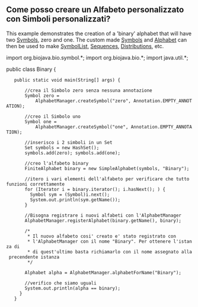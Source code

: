 == Come posso creare un Alfabeto personalizzato con Simboli personalizzati? ==

This example demonstrates the creation of a 'binary' alphabet that will have two [http://www.biojava.org/docs/api15/org/biojava/bio/symbol/Symbol.html Symbols], zero and one. The custom made [http://www.biojava.org/docs/api15/org/biojava/bio/symbol/Symbol.html Symbols] and [http://www.biojava.org/docs/api15/org/biojava/bio/symbol/Alphabet.html Alphabet] can then be used to make [http://www.biojava.org/docs/api15/org/biojava/bio/symbol/SymbolList.html SymbolList], [http://www.biojava.org/docs/api15/org/biojava/bio/seq/Sequence.html Sequences], [http://www.biojava.org/docs/api15/org/biojava/bio/dist/Distribution.html Distributions], etc.

<java>
import org.biojava.bio.symbol.*;
import org.biojava.bio.*;
import java.util.*;

public class Binary {

	public static void main(String[] args) {

		//crea il Simbolo zero senza nessuna annotazione
	    Symbol zero =
	        AlphabetManager.createSymbol("zero", Annotation.EMPTY_ANNOTATION);

	    //creo il Simbolo uno
	    Symbol one =
	        AlphabetManager.createSymbol("one", Annotation.EMPTY_ANNOTATION);

	    //inserisco i 2 simboli in un Set
	    Set symbols = new HashSet();
	    symbols.add(zero); symbols.add(one);

	    //creo l'alfabeto binary
	    FiniteAlphabet binary = new SimpleAlphabet(symbols, "Binary");

	    //itero i vari elementi dell'alfabeto per verificare che tutto funzioni correttamente
	    for (Iterator i = binary.iterator(); i.hasNext(); ) {
	      Symbol sym = (Symbol)i.next();
	      System.out.println(sym.getName());
	    }

	    //Bisogna registrare i nuovi alfabeti con l'AlphabetManager
	    AlphabetManager.registerAlphabet(binary.getName(), binary);

	    /*
	     * Il nuovo alfabeto cosi' creato e' stato registrato con 
	     * l'AlphabetManager con il nome "Binary". Per ottenere l'istanza di
	     * di quest'ultimo basta richiamarlo con il nome assegnato alla precendente istanza
	     */
	    
	    Alphabet alpha = AlphabetManager.alphabetForName("Binary");

	    //verifico che siamo uguali
	    System.out.println(alpha == binary);
	  }
	}</java>